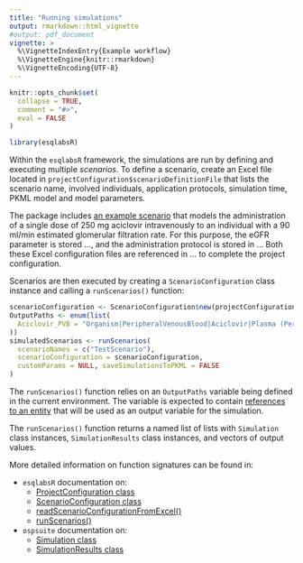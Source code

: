 ```yaml
---
title: "Running simulations"
output: rmarkdown::html_vignette
#output: pdf_document
vignette: >
  %\VignetteIndexEntry{Example workflow}
  %\VignetteEngine{knitr::rmarkdown}
  %\VignetteEncoding{UTF-8}
---
```


```r
knitr::opts_chunk$set(
  collapse = TRUE,
  comment = "#>",
  eval = FALSE
)
```

```r
library(esqlabsR)
```

Within the `esqlabsR` framework, the simulations are run by defining and executing multiple *scenarios*. To define a scenario, create an Excel file located in `projectConfiguration$scenarioDefinitionFile` that lists the scenario name, involved individuals, application protocols, simulation time, PKML model and model parameters. 

The package includes [an example scenario](https://github.com/esqLABS/esqlabsR/blob/HEAD/tests/data/TestProject/Parameters/Scenarios.xlsx) that models the administration of a single dose of 250 mg aciclovir intravenously to an individual with a 90 ml/min estimated glomerular filtration rate. For this purpose, the eGFR parameter is stored ..., and the administration protocol is stored in ... Both these Excel configuration files are referenced in ... to complete the project configuration.

Scenarios are then executed by creating a `ScenarioConfiguration` class instance and calling a `runScenarios()` function:

```r
scenarioConfiguration <- ScenarioConfiguration$new(projectConfiguration)
OutputPaths <- enum(list(
  Aciclovir_PVB = "Organism|PeripheralVenousBlood|Aciclovir|Plasma (Peripheral Venous Blood)"
))
simulatedScenarios <- runScenarios(
  scenarioNames = c("TestScenario"),
  scenarioConfiguration = scenarioConfiguration,
  customParams = NULL, saveSimulationsToPKML = FALSE
)
```

The `runScenarios()` function relies on an `OutputPaths` variable being defined in the current environment. The variable is expected to contain [references to an entity](https://docs.open-systems-pharmacology.org/working-with-mobi/mobi-documentation/model-building-components) that will be used as an output variable for the simulation.

The `runScenarios()` function returns a named list of lists with `Simulation` class instances, `SimulationResults` class instances, and vectors of output values.

More detailed information on function signatures can be found in:

* `esqlabsR` documentation on:
    * [ProjectConfiguration class](https://esqlabs.github.io/esqlabsR/reference/ProjectConfiguration.html)
    * [ScenarioConfiguration class](https://esqlabs.github.io/esqlabsR/reference/ScenarioConfiguration.html)
    * [readScenarioConfigurationFromExcel()](https://esqlabs.github.io/esqlabsR/reference/readScenarioConfigurationFromExcel.html)
    * [runScenarios()](https://esqlabs.github.io/esqlabsR/reference/runScenarios.html)
    
* `ospsuite` documentation on:
    * [Simulation class](https://www.open-systems-pharmacology.org/OSPSuite-R/reference/Simulation.html)
    * [SimulationResults class](https://www.open-systems-pharmacology.org/OSPSuite-R/reference/SimulationResults.html)
